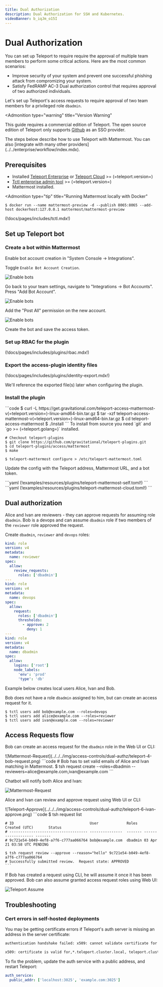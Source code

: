 ```yaml
---
title: Dual Authorization
description: Dual Authorization for SSH and Kubernetes.
videoBanner: b_iqJm_o15I
---
```


# Dual Authorization

You can set up Teleport to require require the approval of multiple team members to perform some critical actions.
Here are the most common scenarios:

- Improve security of your system and prevent one successful phishing attack from compromizing your system.
- Satisfy FedRAMP AC-3 Dual authorization control that requires approval of two authorized individuals.

Let's set up Teleport's access requests to require approval of
two team members for a privileged role `dbadmin`.

<Admonition
  type="warning"
  title="Version Warning"
>
  This guide requires a commercial edition of Teleport. The open source
  edition of Teleport only supports [Github](../../setup/admin/github-sso.mdx) as
  an SSO provider.
</Admonition>

<Admonition title="Note" type="tip">
  The steps below describe how to use Teleport with Mattermost. You can also [integrate with many other providers](../../enterprise/workflow/index.mdx).
</Admonition>

## Prerequisites

- Installed [Teleport Enterprise](../../enterprise/introduction.mdx) or [Teleport Cloud](../../cloud/introduction.mdx) >= (=teleport.version=)
- [Tctl enterprise admin tool](https://goteleport.com/teleport/download) >= (=teleport.version=)
- Mattermost installed.

<Admonition
  type="tip"
  title="Running Mattermost locally with Docker"
>
  ```code
  $ docker run --name mattermost-preview -d --publish 8065:8065 --add-host dockerhost:127.0.0.1 mattermost/mattermost-preview
  ```

</Admonition>

(!docs/pages/includes/tctl.mdx!)

## Set up Teleport bot

### Create a bot within Mattermost

Enable bot account creation in "System Console -> Integrations".

Toggle `Enable Bot Account Creation`.

![Enable bots](../../../img/access-controls/dual-authz/mattermost-0-enable.png)

Go back to your team settings, navigate to "Integrations -> Bot Accounts". Press "Add Bot Account".

![Enable bots](../../../img/access-controls/dual-authz/mattermost-1-bot.png)

Add the "Post All" permission on the new account.

![Enable bots](../../../img/access-controls/dual-authz/mattermost-2-all-permissions@2x.png)

Create the bot and save the access token.

### Set up RBAC for the plugin
(!docs/pages/includes/plugins/rbac.mdx!)

### Export the access-plugin identity files
(!docs/pages/includes/plugins/identity-export.mdx!)

We'll reference the exported file(s) later when configuring the plugin.

### Install the plugin

<Tabs>
<TabItem label="Download">
  ```code
  $ curl -L https://get.gravitational.com/teleport-access-mattermost-v(=teleport.version=)-linux-amd64-bin.tar.gz
  $ tar -xzf teleport-access-mattermost-v(=teleport.version=)-linux-amd64-bin.tar.gz
  $ cd teleport-access-mattermost
  $ ./install
  ```
</TabItem>
<TabItem label="From Source">
  To install from source you need `git` and `go >= (=teleport.golang=)` installed.

  ```code
  # Checkout teleport-plugins
  $ git clone https://github.com/gravitational/teleport-plugins.git
  $ cd teleport-plugins/access/mattermost
  $ make
  ```
</TabItem>
</Tabs>


```code
$ teleport-mattermost configure > /etc/teleport-mattermost.toml
```

Update the config with the Teleport address, Mattermost URL, and a bot token.

<Tabs>
<TabItem scope={["oss", "enterprise"]} label="Self-Hosted">
```yaml
(!examples/resources/plugins/teleport-mattermost-self.toml!)
```
</TabItem>
<TabItem scope={["cloud"]} label="Cloud">
```yaml
(!examples/resources/plugins/teleport-mattermost-cloud.toml!)
```
</TabItem>
</Tabs>

## Dual authorization

Alice and Ivan are reviewers - they can approve requests for assuming role `dbadmin`.
Bob is a devops and can assume `dbadmin` role if two members of the `reviewer` role
approved the request.

Create `dbadmin`, `reviewer` and `devops` roles:

```yaml
kind: role
version: v4
metadata:
  name: reviewer
spec:
  allow:
    review_requests:
      roles: ['dbadmin']
---
kind: role
version: v4
metadata:
  name: devops
spec:
  allow:
    request:
      roles: ['dbadmin']
      thresholds:
        - approve: 2
          deny: 1
---
kind: role
version: v4
metadata:
  name: dbadmin
spec:
  allow:
    logins: ['root']
    node_labels:
      'env': 'prod'
      'type': 'db'
```

Example below creates local users Alice, Ivan and Bob.

Bob does not have a role `dbadmin` assigned to him, but can create an access request for it.

```code
$ tctl users add bob@example.com --roles=devops
$ tctl users add alice@example.com --roles=reviewer
$ tctl users add ivan@example.com --roles=reviewer
```

## Access Requests flow

Bob can create an access request for the `dbadmin` role in the Web UI or CLI:

<Tabs>
<TabItem label="Web UI">
  ![Mattermost-Request](../../../img/access-controls/dual-authz/teleport-4-bob-request.png)
</TabItem>
<TabItem label="Terminal">
  ```code
  # Bob has to set valid emails of Alice and Ivan matching in Mattermost.
  $ tsh request create --roles=dbadmin --reviewers=alice@example.com,ivan@example.com
  ```
</TabItem>
</Tabs>

Chatbot will notify both Alice and Ivan:

![Mattermost-Request](../../../img/access-controls/dual-authz/mattermost-5-request.png)

Alice and Ivan can review and approve request using Web UI or CLI:

<Tabs>
  <TabItem label="Web UI">
    ![Teleport-Approve](../../../img/access-controls/dual-authz/teleport-6-ivan-approve.png)
  </TabItem>

  <TabItem label="CLI">
    ```code
    $ tsh request list

    # ID                                   User             Roles   Created (UTC)       Status
    # ------------------------------------ ---------------  ------- ------------------- -------
    # 9c721e54-b049-4ef8-a7f6-c777aa066764 bob@example.com  dbadmin 03 Apr 21 03:58 UTC PENDING

    $ tsh request review --approve --reason="hello" 9c721e54-b049-4ef8-a7f6-c777aa066764
    # Successfully submitted review.  Request state: APPROVED
    ```
  </TabItem>
</Tabs>

If Bob has created a request using CLI, he will assume it once it has been approved.
Bob can also assume granted access request roles using Web UI:

![Teleport Assume](../../../img/access-controls/dual-authz/teleport-7-bob-assume.png)

## Troubleshooting

### Cert errors in self-hosted deployments

You may be getting certificate errors if Teleport's auth server is missing an address in the server certificate:

```txt
authentication handshake failed: x509: cannot validate certificate for 127.0.0.1 because it doesn't contain any IP SANs
```

```txt
x509: certificate is valid for,*.teleport.cluster.local, teleport.cluster.local, not example.com
```

To fix the problem, update the auth service with a public address, and restart Teleport:

```yaml
auth_service:
  public_addr: ['localhost:3025', 'example.com:3025']
```
